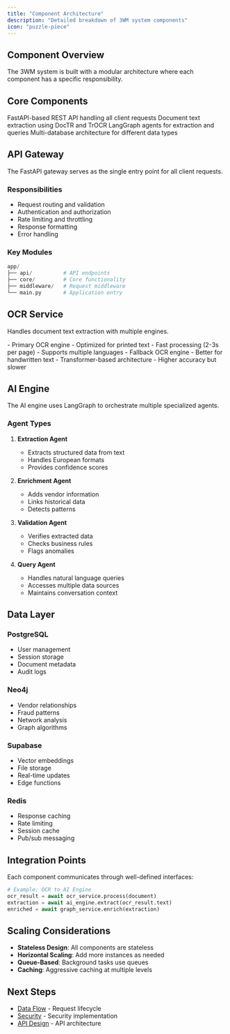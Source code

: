 ```yaml
---
title: "Component Architecture"
description: "Detailed breakdown of 3WM system components"
icon: "puzzle-piece"
---
```



## Component Overview

The 3WM system is built with a modular architecture where each component has a specific responsibility.

## Core Components

<CardGroup cols={2}>
  <Card title="API Gateway" icon="server">
    FastAPI-based REST API handling all client requests
  </Card>
  
  <Card title="OCR Service" icon="eye">
    Document text extraction using DocTR and TrOCR
  </Card>
  
  <Card title="AI Engine" icon="brain">
    LangGraph agents for extraction and queries
  </Card>
  
  <Card title="Data Layer" icon="database">
    Multi-database architecture for different data types
  </Card>
</CardGroup>

## API Gateway

The FastAPI gateway serves as the single entry point for all client requests.

### Responsibilities
- Request routing and validation
- Authentication and authorization
- Rate limiting and throttling
- Response formatting
- Error handling

### Key Modules
```python
app/
├── api/          # API endpoints
├── core/         # Core functionality
├── middleware/   # Request middleware
└── main.py       # Application entry
```

## OCR Service

Handles document text extraction with multiple engines.

<Tabs>
  <Tab title="DocTR Engine">
    - Primary OCR engine
    - Optimized for printed text
    - Fast processing (2-3s per page)
    - Supports multiple languages
  </Tab>
  
  <Tab title="TrOCR Engine">
    - Fallback OCR engine
    - Better for handwritten text
    - Transformer-based architecture
    - Higher accuracy but slower
  </Tab>
</Tabs>

## AI Engine

The AI engine uses LangGraph to orchestrate multiple specialized agents.

### Agent Types

1. **Extraction Agent**
   - Extracts structured data from text
   - Handles European formats
   - Provides confidence scores

2. **Enrichment Agent**
   - Adds vendor information
   - Links historical data
   - Detects patterns

3. **Validation Agent**
   - Verifies extracted data
   - Checks business rules
   - Flags anomalies

4. **Query Agent**
   - Handles natural language queries
   - Accesses multiple data sources
   - Maintains conversation context

## Data Layer

### PostgreSQL
- User management
- Session storage
- Document metadata
- Audit logs

### Neo4j
- Vendor relationships
- Fraud patterns
- Network analysis
- Graph algorithms

### Supabase
- Vector embeddings
- File storage
- Real-time updates
- Edge functions

### Redis
- Response caching
- Rate limiting
- Session cache
- Pub/sub messaging

## Integration Points

Each component communicates through well-defined interfaces:

```python
# Example: OCR to AI Engine
ocr_result = await ocr_service.process(document)
extraction = await ai_engine.extract(ocr_result.text)
enriched = await graph_service.enrich(extraction)
```

## Scaling Considerations

- **Stateless Design**: All components are stateless
- **Horizontal Scaling**: Add more instances as needed
- **Queue-Based**: Background tasks use queues
- **Caching**: Aggressive caching at multiple levels

## Next Steps

- [Data Flow](/3wm-project/architecture/data-flow) - Request lifecycle
- [Security](/3wm-project/architecture/security) - Security implementation
- [API Design](/3wm-project/api-reference/overview) - API architecture 